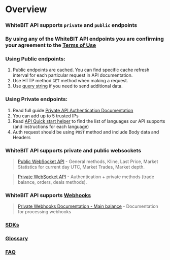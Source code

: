# Overview

### WhiteBIT API supports `private` and `public` endpoints

### By using any of the WhiteBIT API endpoints you are confirming your agreement to the [Terms of Use](https://whitebit.com/terms/api)

### Using Public endpoints:

1. Public endpoints are cached. You can find specific cache refresh interval for each particular request in API documentation.
2. Use HTTP method `GET` method when making a request.
3. Use [query string](https://en.wikipedia.org/wiki/Query_string) if you need to send additional data.

### Using Private endpoints:

1. Read full guide [Private API Authentication Documentation](./private/http-auth)
2. You can add up to 5 trusted IPs
3. Read [API Quick start helper](https://github.com/whitebit-exchange/api-quickstart) to find the list of languages our API supports (and instructions for each language)
4. Auth request should be using `POST` method and include Body data and Headers

### WhiteBIT API supports private and public websockets

> [Public WebSocket API](./public/websocket) - General methods, Kline, Last Price, Market Statistics for current day UTC, Market Trades, Market depth.

> [Private WebSocket API](./private/websocket) - Authentication + private methods (trade balance, orders, deals methods).

### WhiteBIT API supports [**Webhooks**](./webhook/web-hook)

> [Private Webhooks Documentation - Main balance](./webhook/web-hook) - Documentation for processing webhooks

### [SDKs](./sdks)

### [Glossary](./glossary)

### [FAQ](./faq)
